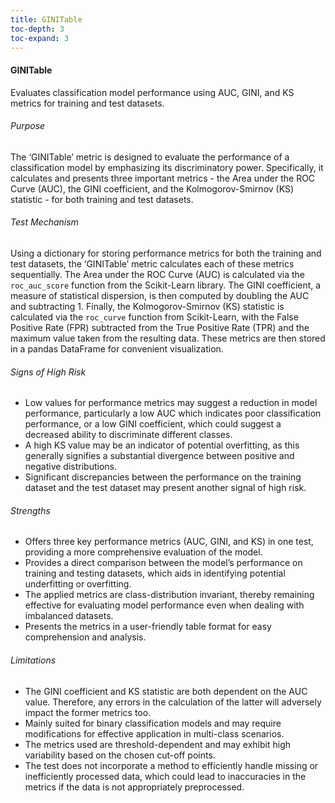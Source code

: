 ```yaml
---
title: GINITable
toc-depth: 3
toc-expand: 3
---
```







#### GINITable

Evaluates classification model performance using AUC, GINI, and KS metrics for training and test datasets.

###### Purpose

The 'GINITable' metric is designed to evaluate the performance of a classification model by emphasizing its
discriminatory power. Specifically, it calculates and presents three important metrics - the Area under the ROC
Curve (AUC), the GINI coefficient, and the Kolmogorov-Smirnov (KS) statistic - for both training and test datasets.

###### Test Mechanism

Using a dictionary for storing performance metrics for both the training and test datasets, the 'GINITable' metric
calculates each of these metrics sequentially. The Area under the ROC Curve (AUC) is calculated via the
`roc_auc_score` function from the Scikit-Learn library. The GINI coefficient, a measure of statistical dispersion,
is then computed by doubling the AUC and subtracting 1. Finally, the Kolmogorov-Smirnov (KS) statistic is
calculated via the `roc_curve` function from Scikit-Learn, with the False Positive Rate (FPR) subtracted from the
True Positive Rate (TPR) and the maximum value taken from the resulting data. These metrics are then stored in a
pandas DataFrame for convenient visualization.

###### Signs of High Risk

- Low values for performance metrics may suggest a reduction in model performance, particularly a low AUC which
indicates poor classification performance, or a low GINI coefficient, which could suggest a decreased ability to
discriminate different classes.
- A high KS value may be an indicator of potential overfitting, as this generally signifies a substantial
divergence between positive and negative distributions.
- Significant discrepancies between the performance on the training dataset and the test dataset may present
another signal of high risk.

###### Strengths

- Offers three key performance metrics (AUC, GINI, and KS) in one test, providing a more comprehensive evaluation
of the model.
- Provides a direct comparison between the model's performance on training and testing datasets, which aids in
identifying potential underfitting or overfitting.
- The applied metrics are class-distribution invariant, thereby remaining effective for evaluating model
performance even when dealing with imbalanced datasets.
- Presents the metrics in a user-friendly table format for easy comprehension and analysis.

###### Limitations

- The GINI coefficient and KS statistic are both dependent on the AUC value. Therefore, any errors in the
calculation of the latter will adversely impact the former metrics too.
- Mainly suited for binary classification models and may require modifications for effective application in
multi-class scenarios.
- The metrics used are threshold-dependent and may exhibit high variability based on the chosen cut-off points.
- The test does not incorporate a method to efficiently handle missing or inefficiently processed data, which could
lead to inaccuracies in the metrics if the data is not appropriately preprocessed.




 